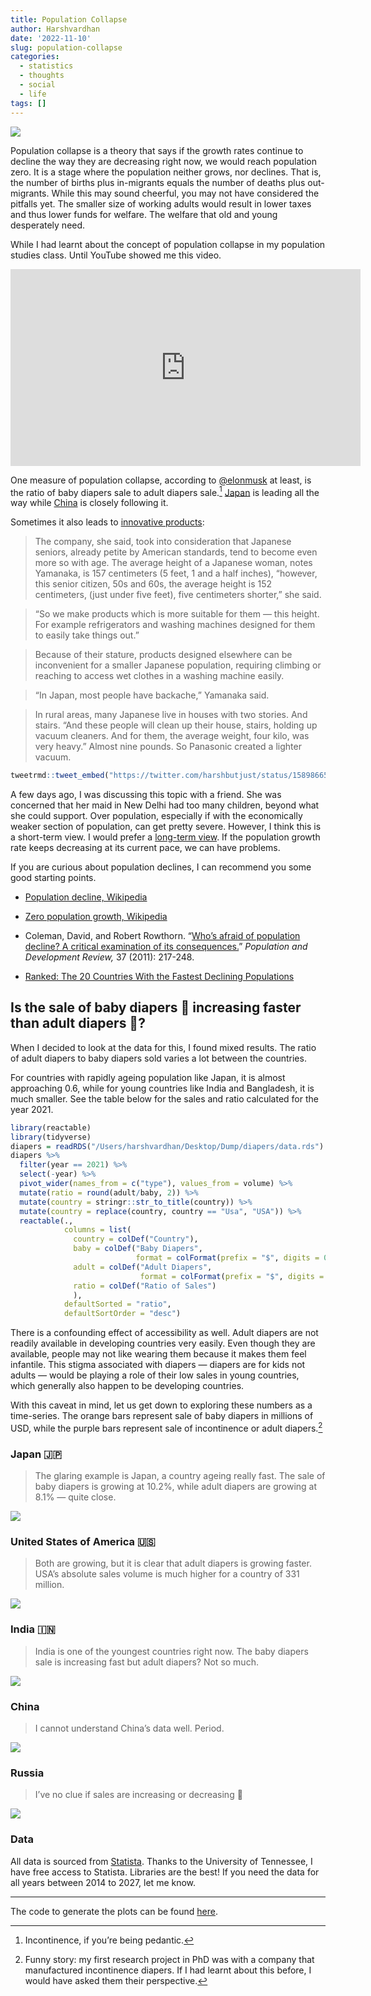 ```yaml
---
title: Population Collapse
author: Harshvardhan
date: '2022-11-10'
slug: population-collapse
categories:
  - statistics
  - thoughts
  - social
  - life
tags: []
---
```


![](images/Screenshot%202022-11-10%20at%208.32.15%20PM.png)

Population collapse is a theory that says if the growth rates continue to decline the way they are decreasing right now, we would reach population zero. It is a stage where the population neither grows, nor declines. That is, the number of births plus in-migrants equals the number of deaths plus out-migrants. While this may sound cheerful, you may not have considered the pitfalls yet. The smaller size of working adults would result in lower taxes and thus lower funds for welfare. The welfare that old and young desperately need.

While I had learnt about the concept of population collapse in my population studies class. Until YouTube showed me this video.

<iframe width="560" height="315" src="https://www.youtube.com/embed/_U2kR6TOQcY" title="YouTube video player" frameborder="0" allow="accelerometer; autoplay; clipboard-write; encrypted-media; gyroscope; picture-in-picture" allowfullscreen>

</iframe>

One measure of population collapse, according to [\@elonmusk](https://twitter.com/elonmusk) at least, is the ratio of baby diapers sale to adult diapers sale.[^1] [Japan](https://www.wikiwand.com/en/Aging_of_Japan) is leading all the way while [China](https://www.wikiwand.com/en/Aging_of_China) is closely following it.

[^1]: Incontinence, if you're being pedantic.

Sometimes it also leads to [innovative products](https://www.marketplace.org/2016/08/29/japans-changing-culture/):

> The company, she said, took into consideration that Japanese seniors, already petite by American standards, tend to become even more so with age. The average height of a Japanese woman, notes Yamanaka, is 157 centimeters (5 feet, 1 and a half inches), "however, this senior citizen, 50s and 60s, the average height is 152 centimeters, (just under five feet), five centimeters shorter," she said.

> "So we make products which is more suitable for them --- this height. For example refrigerators and washing machines designed for them to easily take things out."

> Because of their stature, products designed elsewhere can be inconvenient for a smaller Japanese population, requiring climbing or reaching to access wet clothes in a washing machine easily.

> "In Japan, most people have backache," Yamanaka said.

> In rural areas, many Japanese live in houses with two stories. And stairs. "And these people will clean up their house, stairs, holding up vacuum cleaners. And for them, the average weight, four kilo, was very heavy." Almost nine pounds. So Panasonic created a lighter vacuum.

```r
tweetrmd::tweet_embed("https://twitter.com/harshbutjust/status/1589866512890093568")
```

A few days ago, I was discussing this topic with a friend. She was concerned that her maid in New Delhi had too many children, beyond what she could support. Over population, especially if with the economically weaker section of population, can get pretty severe. However, I think this is a short-term view. I would prefer a [long-term view](https://www.wikiwand.com/en/Longtermism). If the population growth rate keeps decreasing at its current pace, we can have problems.

If you are curious about population declines, I can recommend you some good starting points.

-   [Population decline, Wikipedia](https://www.wikiwand.com/en/Population_decline)

-   [Zero population growth, Wikipedia](https://www.wikiwand.com/en/Zero_population_growth)

-   Coleman, David, and Robert Rowthorn. "[Who's afraid of population decline? A critical examination of its consequences.](https://onlinelibrary.wiley.com/doi/epdf/10.1111/j.1728-4457.2011.00385.x)" *Population and Development Review,* 37 (2011): 217-248.

-   [Ranked: The 20 Countries With the Fastest Declining Populations](https://www.visualcapitalist.com/ranked-the-20-countries-with-the-fastest-declining-populations/)

## Is the sale of baby diapers 👶 increasing faster than adult diapers 🧓?

When I decided to look at the data for this, I found mixed results. The ratio of adult diapers to baby diapers sold varies a lot between the countries.

For countries with rapidly ageing population like Japan, it is almost approaching 0.6, while for young countries like India and Bangladesh, it is much smaller. See the table below for the sales and ratio calculated for the year 2021.

```r
library(reactable)
library(tidyverse)
diapers = readRDS("/Users/harshvardhan/Desktop/Dump/diapers/data.rds")
diapers %>% 
  filter(year == 2021) %>% 
  select(-year) %>% 
  pivot_wider(names_from = c("type"), values_from = volume) %>% 
  mutate(ratio = round(adult/baby, 2)) %>% 
  mutate(country = stringr::str_to_title(country)) %>% 
  mutate(country = replace(country, country == "Usa", "USA")) %>% 
  reactable(.,
            columns = list(
              country = colDef("Country"),
              baby = colDef("Baby Diapers", 
                            format = colFormat(prefix = "$", digits = 0, separators = TRUE)),
              adult = colDef("Adult Diapers",
                             format = colFormat(prefix = "$", digits = 0, separators = TRUE)),
              ratio = colDef("Ratio of Sales")
              ),
            defaultSorted = "ratio",
            defaultSortOrder = "desc")
```

There is a confounding effect of accessibility as well. Adult diapers are not readily available in developing countries very easily. Even though they are available, people may not like wearing them because it makes them feel infantile. This stigma associated with diapers --- diapers are for kids not adults --- would be playing a role of their low sales in young countries, which generally also happen to be developing countries.

With this caveat in mind, let us get down to exploring these numbers as a time-series. The orange bars represent sale of baby diapers in millions of USD, while the purple bars represent sale of incontinence or adult diapers.[^2]

[^2]: Funny story: my first research project in PhD was with a company that manufactured incontinence diapers. If I had learnt about this before, I would have asked them their perspective.

### Japan 🇯🇵

> The glaring example is Japan, a country ageing really fast. The sale of baby diapers is growing at 10.2%, while adult diapers are growing at 8.1% --- quite close.

![](images/japan.png)

### United States of America 🇺🇸

> Both are growing, but it is clear that adult diapers is growing faster. USA's absolute sales volume is much higher for a country of 331 million.

![](images/usa.png)

### India 🇮🇳

> India is one of the youngest countries right now. The baby diapers sale is increasing fast but adult diapers? Not so much.

![](images/india.png)

### China

> I cannot understand China's data well. Period.

![](images/china.png)

### Russia

> I've no clue if sales are increasing or decreasing 🤷

![](images/russia.png)

### Data

All data is sourced from [Statista](https://www-statista-com.utk.idm.oclc.org/outlook/cmo/tissue-hygiene-paper/united-states#revenue). Thanks to the University of Tennessee, I have free access to Statista. Libraries are the best! If you need the data for all years between 2014 to 2027, let me know.

------------------------------------------------------------------------

The code to generate the plots can be found [here](https://gist.github.com/harshvardhaniimi/2d47c68f1d2e06778c3a1094b1a0acc7).
